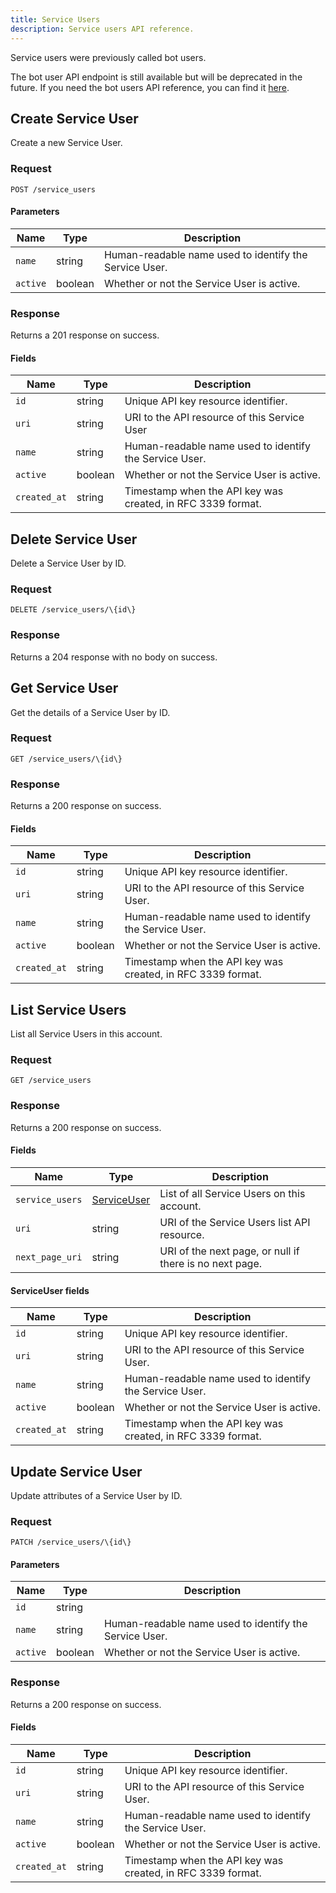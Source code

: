 ```yaml
---
title: Service Users
description: Service users API reference.
---
```



<Note>
Service users were previously called bot users.

The bot user API endpoint is still available but will be deprecated in the future.
If you need the bot users API reference, you can find it [here](/api/resources/bot-users/).
</Note>

## Create Service User

Create a new Service User.

### Request

`POST /service_users`

<ServiceUsersCreateRequest />

#### Parameters

| Name     | Type    | Description                                  |
| -------- | ------- | -------------------------------------------- |
| `name`   | string  | Human-readable name used to identify the Service User. |
| `active` | boolean | Whether or not the Service User is active.             |

### Response

Returns a 201 response on success.

<ServiceUsersCreateResponse />

#### Fields

| Name         | Type    | Description                                             |
| ------------ | ------- | ------------------------------------------------------- |
| `id`         | string  | Unique API key resource identifier.                      |
| `uri`        | string  | URI to the API resource of this Service User                |
| `name`       | string  | Human-readable name used to identify the Service User.            |
| `active`     | boolean | Whether or not the Service User is active.                        |
| `created_at` | string  | Timestamp when the API key was created, in RFC 3339 format. |

## Delete Service User

Delete a Service User by ID.

### Request

`DELETE /service_users/\{id\}`

<ServiceUsersDeleteRequest />

### Response

Returns a 204 response with no body on success.

## Get Service User

Get the details of a Service User by ID.

### Request

`GET /service_users/\{id\}`

<ServiceUsersGetRequest />

### Response

Returns a 200 response on success.

<ServiceUsersGetResponse />

#### Fields

| Name         | Type    | Description                                             |
| ------------ | ------- | ------------------------------------------------------- |
| `id`         | string  | Unique API key resource identifier.                      |
| `uri`        | string  | URI to the API resource of this Service User.                |
| `name`       | string  | Human-readable name used to identify the Service User.            |
| `active`     | boolean | Whether or not the Service User is active.                        |
| `created_at` | string  | Timestamp when the API key was created, in RFC 3339 format. |

## List Service Users

List all Service Users in this account.

### Request

`GET /service_users`

<ServiceUsersListRequest />

### Response

Returns a 200 response on success.

<ServiceUsersListResponse />

#### Fields

| Name            | Type                       | Description                                            |
| --------------- | -------------------------- | ------------------------------------------------------ |
| `service_users`     | [ServiceUser](#serviceuser-fields) | List of all Service Users on this account.              |
| `uri`           | string                     | URI of the Service Users list API resource.                 |
| `next_page_uri` | string                     | URI of the next page, or null if there is no next page. |

#### ServiceUser fields

| Name         | Type    | Description                                             |
| ------------ | ------- | ------------------------------------------------------- |
| `id`         | string  | Unique API key resource identifier.                      |
| `uri`        | string  | URI to the API resource of this Service User.                |
| `name`       | string  | Human-readable name used to identify the Service User.            |
| `active`     | boolean | Whether or not the Service User is active.                        |
| `created_at` | string  | Timestamp when the API key was created, in RFC 3339 format. |

## Update Service User

Update attributes of a Service User by ID.

### Request

`PATCH /service_users/\{id\}`

<ServiceUsersUpdateRequest />

#### Parameters

| Name     | Type    | Description                                  |
| -------- | ------- | -------------------------------------------- |
| `id`     | string  |                                              |
| `name`   | string  | Human-readable name used to identify the Service User. |
| `active` | boolean | Whether or not the Service User is active.             |

### Response

Returns a 200 response on success.

<ServiceUsersUpdateResponse />

#### Fields

| Name         | Type    | Description                                             |
| ------------ | ------- | ------------------------------------------------------- |
| `id`         | string  | Unique API key resource identifier.                      |
| `uri`        | string  | URI to the API resource of this Service User.                |
| `name`       | string  | Human-readable name used to identify the Service User.            |
| `active`     | boolean | Whether or not the Service User is active.                        |
| `created_at` | string  | Timestamp when the API key was created, in RFC 3339 format. |
